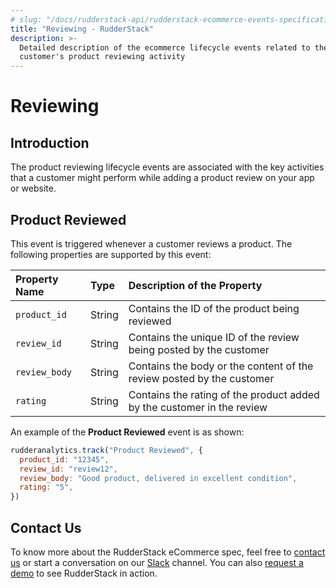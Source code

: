 ```yaml
---
# slug: "/docs/rudderstack-api/rudderstack-ecommerce-events-specification/reviewing"
title: "Reviewing - RudderStack"
description: >-
  Detailed description of the ecommerce lifecycle events related to the
  customer's product reviewing activity
---
```


# Reviewing

## Introduction

The product reviewing lifecycle events are associated with the key activities that a customer might perform while adding a product review on your app or website.

## Product Reviewed

This event is triggered whenever a customer reviews a product. The following properties are supported by this event:

| **Property Name** | **Type** | **Description of the Property**                                        |
| :---------------- | :------- | :--------------------------------------------------------------------- |
| `product_id`      | String   | Contains the ID of the product being reviewed                          |
| `review_id`       | String   | Contains the unique ID of the review being posted by the customer      |
| `review_body`     | String   | Contains the body or the content of the review posted by the customer  |
| `rating`          | String   | Contains the rating of the product added by the customer in the review |

An example of the **Product Reviewed** event is as shown:

```javascript
rudderanalytics.track("Product Reviewed", {
  product_id: "12345",
  review_id: "review12",
  review_body: "Good product, delivered in excellent condition",
  rating: "5",
})
```

## Contact Us

To know more about the RudderStack eCommerce spec, feel free to [contact us](mailto:%20docs@rudderstack.com) or start a conversation on our [Slack](https://resources.rudderstack.com/join-rudderstack-slack) channel. You can also [request a demo](https://rudderstack.com/request-a-demo/) to see RudderStack in action.
